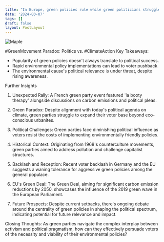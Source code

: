 ```yaml
---
title: "In Europe, green policies rule while green politicians struggle"
date: '2024-03-07'
tags: []
draft: false
layout: PostLayout
---
```


<div className="flex justify-center">
  <div className="my-1 w-full px-2 xl:my-1 xl:w-1/2 xl:px-2">
    <img src="/Users/raphaelseghier/PYTHON/thumbnail_2024-03-07-08:54:42.jpg" alt="Maple" className="mx-auto h-58 w-auto" />
  </div>
</div>

#GreenMovement Paradox: Politics vs. #ClimateAction
Key Takeaways:
- Popularity of green policies doesn't always translate to political success.
- Rapid environmental policy implementations can lead to voter pushback.
- The environmental cause's political relevance is under threat, despite rising awareness.

Further Insights
1. Unexpected Rally:
A French green party event featured 'la booty therapy' alongside discussions on carbon emissions and political pleas.

2. Green Paradox:
Despite alignment with today's political agenda on climate, green parties struggle to expand their voter base beyond eco-conscious urbanites.

3. Political Challenges:
Green parties face diminishing political influence as voters resist the costs of implementing environmentally friendly policies.

4. Historical Context:
Originating from 1968's counterculture movements, green parties aimed to address pollution and challenge capitalist structures.

5. Backlash and Reception:
Recent voter backlash in Germany and the EU suggests a waning tolerance for aggressive green policies among the general populace.

6. EU's Green Deal:
The Green Deal, aiming for significant carbon emission reductions by 2050, showcases the influence of the 2019 green wave in the European Parliament.

7. Future Prospects:
Despite current setbacks, there's ongoing debate around the centrality of green policies in shaping the political spectrum, indicating potential for future relevance and impact.

Closing Thoughts:
As green parties navigate the complex interplay between activism and political pragmatism, how can they effectively persuade voters of the necessity and viability of their environmental policies?
